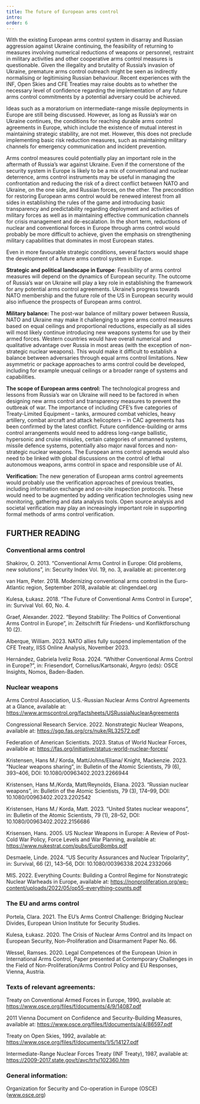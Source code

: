 ```yaml
---
title: The future of European arms control
intro:
order: 6
---
```


With the existing European arms control system in disarray and Russian aggression against Ukraine continuing, the feasibility of returning to measures involving numerical reductions of weapons or personnel, restraint in military activities and other cooperative arms control measures is questionable. Given the illegality and brutality of Russia’s invasion of Ukraine, premature arms control outreach might be seen as indirectly normalising or legitimising Russian behaviour. Recent experiences with the INF, Open Skies and CFE Treaties may raise doubts as to whether the necessary level of confidence regarding the implementation of any future arms control commitments by a potential adversary could be achieved.

Ideas such as a moratorium on intermediate-range missile deployments in Europe are still being discussed. However, as long as Russia’s war on Ukraine continues, the conditions for reaching durable arms control agreements in Europe, which include the existence of mutual interest in maintaining strategic stability, are not met. However, this does not preclude implementing basic risk reduction measures, such as maintaining military channels for emergency communication and incident prevention.

Arms control measures could potentially play an important role in the aftermath of Russia’s war against Ukraine. Even if the cornerstone of the security system in Europe is likely to be a mix of conventional and nuclear deterrence, arms control instruments may be useful in managing the confrontation and reducing the risk of a direct conflict between NATO and Ukraine, on the one side, and Russian forces, on the other. The precondition for restoring European arms control would be renewed interest from all sides in establishing the rules of the game and introducing basic transparency and predictability regarding deployment and activities of military forces as well as in maintaining effective communication channels for crisis management and de-escalation. In the short term, reductions of nuclear and conventional forces in Europe through arms control would probably be more difficult to achieve, given the emphasis on strengthening military capabilities that dominates in most European states.

Even in more favourable strategic conditions, several factors would shape the development of a future arms control system in Europe.

**Strategic and political landscape in Europe**: Feasibility of arms control measures will depend on the dynamics of European security. The outcome of Russia’s war on Ukraine will play a key role in establishing the framework for any potential arms control agreements. Ukraine’s progress towards NATO membership and the future role of the US in European security would also influence the prospects of European arms control.

**Military balance:** The post-war balance of military power between Russia, NATO and Ukraine may make it challenging to agree arms control measures based on equal ceilings and proportional reductions, especially as all sides will most likely continue introducing new weapons systems for use by their armed forces. Western countries would have overall numerical and qualitative advantage over Russia in most areas (with the exception of non-strategic nuclear weapons). This would make it difficult to establish a balance between adversaries through equal arms control limitations. New asymmetric or package approaches to arms control could be developed, including for example unequal ceilings or a broader range of systems and capabilities.

**The scope of European arms control:** The technological progress and lessons from Russia’s war on Ukraine will need to be factored in when designing new arms control and transparency measures to prevent the outbreak of war. The importance of including CFE’s five categories of Treaty-Limited Equipment – tanks, armoured combat vehicles, heavy artillery, combat aircraft and attack helicopters – in CAC agreements has been confirmed by the latest conflict. Future confidence-building or arms control arrangements would need to address long-range ballistic, hypersonic and cruise missiles, certain categories of unmanned systems, missile defence systems, potentially also major naval forces and non-strategic nuclear weapons. The European arms control agenda would also need to be linked with global discussions on the control of lethal autonomous weapons, arms control in space and responsible use of AI.

**Verification:** The new generation of European arms control agreements would probably use the verification approaches of previous treaties, including information exchange and on-site inspection protocols. These would need to be augmented by adding verification technologies using new monitoring, gathering and data analysis tools. Open source analysis and societal verification may play an increasingly important role in supporting formal methods of arms control verification.

## FURTHER READING

### Conventional arms control

Shakirov, O. 2013. “Conventional  Arms Control in Europe: Old problems, new solutions”, in: Security Index Vol. 19, no. 3, available at: pircenter.org

van Ham, Peter. 2018. Modernizing conventional arms control in the Euro-Atlantic region, September 2018, available at: clingendael.org

Kulesa, Łukasz. 2018. “The Future of Conventional Arms Control in Europe”, in: Survival Vol. 60, No. 4.

Graef, Alexander. 2022. “Beyond Stability: The Politics of Conventional Arms Control in Europe”, in: Zeitschrift für Friedens- und Konfliktforschung 10 (2).

Alberque, William. 2023. NATO allies fully suspend implementation of the CFE Treaty, IISS Online Analysis, November 2023.

Hernández, Gabriela Iveliz Rosa. 2024. “Whither Conventional Arms Control in Europe?”, in: Friesendorf, Cornelius/Kartsonaki, Argyro (eds): OSCE Insights, Nomos, Baden-Baden.

### Nuclear weapons

Arms Control Association, U.S.-Russian Nuclear Arms Control Agreements at a Glance, available at: https://www.armscontrol.org/factsheets/USRussiaNuclearAgreements

Congressional Research Service. 2022. Nonstrategic Nuclear Weapons, available at: https://sgp.fas.org/crs/nuke/RL32572.pdf

Federation of American Scientists. 2023. Status of World Nuclear Forces, available at: https://fas.org/initiative/status-world-nuclear-forces/

Kristensen, Hans M./ Korda, Matt/Johns/Eliana/ Knight, Mackenzie. 2023. “Nuclear weapons sharing”, in: Bulletin of the Atomic Scientists, 79 (6), 393–406, DOI: 10.1080/00963402.2023.2266944

Kristensen, Hans M./Korda, Matt/Reynolds, Eliana. 2023. “Russian nuclear weapons”, in: Bulletin of the Atomic Scientists, 79 (3), 174–99, DOI: 10.1080/00963402.2023.2202542

Kristensen, Hans M./ Korda, Matt. 2023. “United States nuclear weapons”, in: Bulletin of the Atomic Scientists, 79 (1), 28–52, DOI: 10.1080/00963402.2022.2156686

Krisensen, Hans. 2005. US Nuclear Weapons in Europe: A Review of Post-Cold War Policy, Force Levels and War Planning, available at: https://www.nukestrat.com/pubs/EuroBombs.pdf

Desmaele, Linde. 2024. “US Security Assurances and Nuclear Tripolarity”, in: Survival, 66 (2), 143–56, DOI: 10.1080/00396338.2024.2332066

MIS. 2022. Everything Counts: Building a Control Regime for Nonstrategic Nuclear Warheads in Europe, available at: https://nonproliferation.org/wp-content/uploads/2022/05/op55-everything-counts.pdf

### The EU and arms control

Portela, Clara. 2021. The EU’s Arms Control Challenge: Bridging Nuclear Divides, European Union Institute for Security Studies.

Kulesa, Łukasz. 2020. The Crisis of Nuclear Arms Control and its Impact on European Security, Non-Proliferation and Disarmament Paper No. 66.

Wessel, Ramses. 2020. Legal Competences of the European Union in International Arms Control, Paper presented at Contemporary Challenges in the Field of Non-Proliferation/Arms Control Policy and EU Responses, Vienna, Austria.


### Texts of relevant agreements:

Treaty on Conventional Armed Forces in Europe, 1990, available at:  https://www.osce.org/files/f/documents/4/9/14087.pdf

2011 Vienna Document on Confidence and Security-Building Measures, available at:  https://www.osce.org/files/f/documents/a/4/86597.pdf

Treaty on Open Skies, 1992, available at:  https://www.osce.org/files/f/documents/1/5/14127.pdf

Intermediate-Range Nuclear Forces Treaty (INF Treaty), 1987, available at:  https://2009-2017.state.gov/t/avc/trty/102360.htm

### General information:

Organization for Security and Co-operation in Europe (OSCE) (www.osce.org)
